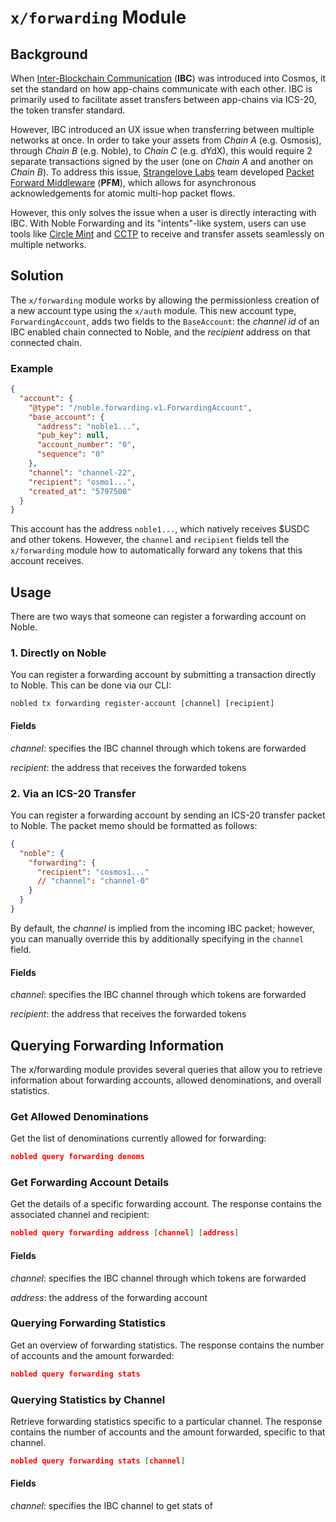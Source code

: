 # `x/forwarding` Module

## Background

When [Inter-Blockchain Communication][ibc] (**IBC**) was introduced into Cosmos, it set the standard on how app-chains communicate with each other. IBC is primarily used to facilitate asset transfers between app-chains via ICS-20, the token transfer standard.

However, IBC introduced an UX issue when transferring between multiple networks at once. In order to take your assets from *Chain A* (e.g. Osmosis), through *Chain B* (e.g. Noble), to *Chain C* (e.g. dYdX), this would require 2 separate transactions signed by the user (one on *Chain A* and another on *Chain B*). To address this issue, [Strangelove Labs][strangelove] team developed [Packet Forward Middleware][pfm] (**PFM**), which allows for asynchronous acknowledgements for atomic multi-hop packet flows.

However, this only solves the issue when a user is directly interacting with IBC. With Noble Forwarding and its "intents"-like system, users can use tools like [Circle Mint][mint] and [CCTP][cctp] to receive and transfer assets seamlessly on multiple networks.

## Solution

The `x/forwarding` module works by allowing the permissionless creation of a new account type using the `x/auth` module. This new account type, `ForwardingAccount`, adds two fields to the `BaseAccount`: the *channel id* of an IBC enabled chain connected to Noble, and the *recipient* address on that connected chain.

### Example

```json
{
  "account": {
    "@type": "/noble.forwarding.v1.ForwardingAccount",
    "base_account": {
      "address": "noble1...",
      "pub_key": null,
      "account_number": "0",
      "sequence": "0"
    },
    "channel": "channel-22",
    "recipient": "osmo1...",
    "created_at": "5797500"
  }
}
```

This account has the address `noble1...`, which natively receives $USDC and other tokens. However, the `channel` and `recipient` fields tell the `x/forwarding` module how to automatically forward any tokens that this account receives.

## Usage

There are two ways that someone can register a forwarding account on Noble.

### 1. Directly on Noble

You can register a forwarding account by submitting a transaction directly to Noble. This can be done via our CLI:

```shell
nobled tx forwarding register-account [channel] [recipient]
```

#### Fields

*channel*: specifies the IBC channel through which tokens are forwarded

*recipient*: the address that receives the forwarded tokens

### 2. Via an ICS-20 Transfer

You can register a forwarding account by sending an ICS-20 transfer packet to Noble. The packet memo should be formatted as follows:

```json
{
  "noble": {
    "forwarding": {
      "recipient": "cosmos1..."
      // "channel": "channel-0"
    }
  }
}
```

By default, the *channel* is implied from the incoming IBC packet; however, you can manually override this by additionally specifying in the `channel` field.

#### Fields

*channel*: specifies the IBC channel through which tokens are forwarded

*recipient*: the address that receives the forwarded tokens

## Querying Forwarding Information

The x/forwarding module provides several queries that allow you to retrieve information about forwarding accounts, allowed denominations, and overall statistics.

### Get Allowed Denominations

Get the list of denominations currently allowed for forwarding:

```json
nobled query forwarding denoms
```

### Get Forwarding Account Details

Get the details of a specific forwarding account. The response contains the associated channel and recipient:

```json
nobled query forwarding address [channel] [address]
```

#### Fields

*channel*: specifies the IBC channel through which tokens are forwarded

*address*: the address of the forwarding account

### Querying Forwarding Statistics

Get an overview of forwarding statistics. The response contains the number of accounts and the amount forwarded:

```json
nobled query forwarding stats
```

### Querying Statistics by Channel

Retrieve forwarding statistics specific to a particular channel. The response contains the number of accounts and the amount forwarded, specific to that channel.

```json
nobled query forwarding stats [channel]
```

#### Fields

*channel*: specifies the IBC channel to get stats of

[cctp]: https://www.circle.com/en/cross-chain-transfer-protocol
[ibc]: https://www.ibcprotocol.dev/
[mint]: https://www.circle.com/en/circle-mint
[pfm]: https://github.com/cosmos/ibc-apps/tree/main/middleware/packet-forward-middleware
[strangelove]: https://strange.love/
